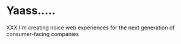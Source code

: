 # Yaass.....

XXX    I'm creating noice web experiences for the next generation of consumer-facing companies
